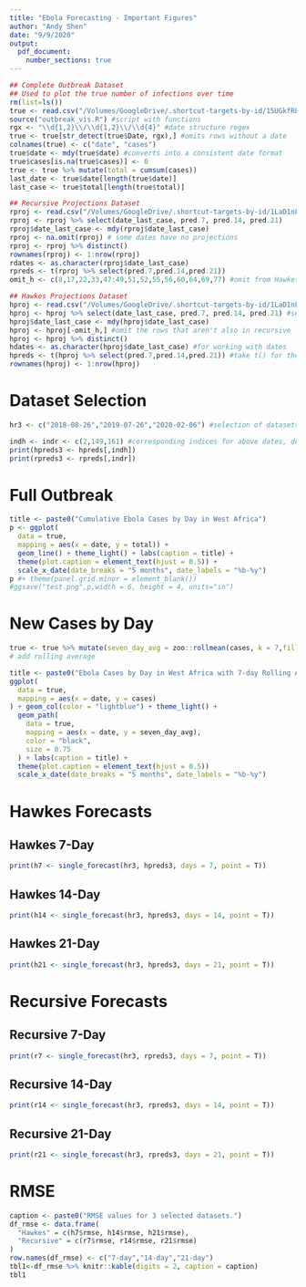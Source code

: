 ```yaml
---
title: "Ebola Forecasting - Important Figures"
author: "Andy Shen"
date: "9/9/2020"
output: 
  pdf_document:
    number_sections: true
---
```


```r
## Complete Outbreak Dataset 
## Used to plot the true number of infections over time
rm(list=ls())
true <- read.csv("/Volumes/GoogleDrive/.shortcut-targets-by-id/15UGkfREtfqH3LdfHmCsSpFJ5SrTnSeyt/ebola/2020-05-04_ebola/2020-05-04_data.csv")
source("outbreak_vis.R") #script with functions
rgx <- "\\d{1,2}\\/\\d{1,2}\\/\\d{4}" #date structure regex
true <- true[str_detect(true$Date, rgx),] #omits rows without a date
colnames(true) <- c("date", "cases")
true$date <- mdy(true$date) #converts into a consistent date format
true$cases[is.na(true$cases)] <- 0
true <- true %>% mutate(total = cumsum(cases))
last_date <- true$date[length(true$date)]
last_case <- true$total[length(true$total)]
```

```r
## Recursive Projections Dataset
rproj <- read.csv("/Volumes/GoogleDrive/.shortcut-targets-by-id/1LaD1nL_OAOposW2fr2XDcs6BLHVBC-jA/2019 Ebola/Post-Outbreak Analysis/recursive_post_proj.csv") #forecasted values
rproj <- rproj %>% select(date_last_case, pred.7, pred.14, pred.21) 
rproj$date_last_case <- mdy(rproj$date_last_case)
rproj <- na.omit(rproj) # some dates have no projections
rproj <- rproj %>% distinct()
rownames(rproj) <- 1:nrow(rproj)
rdates <- as.character(rproj$date_last_case)
rpreds <- t(rproj %>% select(pred.7,pred.14,pred.21))
omit_h <- c(8,17,22,33,47:49,51,52,55,56,60,64,69,77) #omit from Hawkes because Recursive has no data for these dates
```

```r
## Hawkes Projections Dataset
hproj <- read.csv("/Volumes/GoogleDrive/.shortcut-targets-by-id/1LaD1nL_OAOposW2fr2XDcs6BLHVBC-jA/2019 Ebola/Post-Outbreak Analysis/hawkes_post_proj.csv") #forecasted values
hproj <- hproj %>% select(date_last_case, pred.7, pred.14, pred.21) #selecting only the cols with forecasts
hproj$date_last_case <- mdy(hproj$date_last_case)
hproj <- hproj[-omit_h,] #omit the rows that aren't also in recursive
hproj <- hproj %>% distinct()
hdates <- as.character(hproj$date_last_case) #for working with dates
hpreds <- t(hproj %>% select(pred.7,pred.14,pred.21)) #take t() for the function
rownames(hproj) <- 1:nrow(hproj)
```


# Dataset Selection

```r
hr3 <- c("2018-08-26","2019-07-26","2020-02-06") #selection of datasets
```

```r
indh <- indr <- c(2,149,161) #corresponding indices for above dates, done manually
print(hpreds3 <- hpreds[,indh])
print(rpreds3 <- rpreds[,indr])
```

\pagebreak

# Full Outbreak

```r
title <- paste0("Cumulative Ebola Cases by Day in West Africa")
p <- ggplot(
  data = true,
  mapping = aes(x = date, y = total)) + 
  geom_line() + theme_light() + labs(caption = title) + 
  theme(plot.caption = element_text(hjust = 0.5)) +
  scale_x_date(date_breaks = "5 months", date_labels = "%b-%y")
p #+ theme(panel.grid.minor = element_blank())
#ggsave("test.png",p,width = 6, height = 4, units="in")
```

\pagebreak

# New Cases by Day

```r
true <- true %>% mutate(seven_day_avg = zoo::rollmean(cases, k = 7,fill = NA))
# add rolling average
```



```r
title <- paste0("Ebola Cases by Day in West Africa with 7-day Rolling Average")
ggplot(
  data = true,
  mapping = aes(x = date, y = cases)
) + geom_col(color = "lightblue") + theme_light() + 
  geom_path(
    data = true, 
    mapping = aes(x = date, y = seven_day_avg),
    color = "black",
    size = 0.75
  ) + labs(caption = title) + 
  theme(plot.caption = element_text(hjust = 0.5))
  scale_x_date(date_breaks = "5 months", date_labels = "%b-%y")
```

\pagebreak

# Hawkes Forecasts

## Hawkes 7-Day

```r
print(h7 <- single_forecast(hr3, hpreds3, days = 7, point = T))
```

\pagebreak

## Hawkes 14-Day

```r
print(h14 <- single_forecast(hr3, hpreds3, days = 14, point = T))
```

\pagebreak

## Hawkes 21-Day

```r
print(h21 <- single_forecast(hr3, hpreds3, days = 21, point = T))
```


\pagebreak

# Recursive Forecasts

## Recursive 7-Day

```r
print(r7 <- single_forecast(hr3, rpreds3, days = 7, point = T))
```

\pagebreak

## Recursive 14-Day

```r
print(r14 <- single_forecast(hr3, rpreds3, days = 14, point = T))
```

\pagebreak

## Recursive 21-Day

```r
print(r21 <- single_forecast(hr3, rpreds3, days = 21, point = T))
```

\pagebreak

# RMSE

```r
caption <- paste0("RMSE values for 3 selected datasets.")
df_rmse <- data.frame(
  "Hawkes" = c(h7$rmse, h14$rmse, h21$rmse),
  "Recursive" = c(r7$rmse, r14$rmse, r21$rmse)
)
row.names(df_rmse) <- c("7-day","14-day","21-day")
tbl1<-df_rmse %>% knitr::kable(digits = 2, caption = caption) 
tbl1
```

